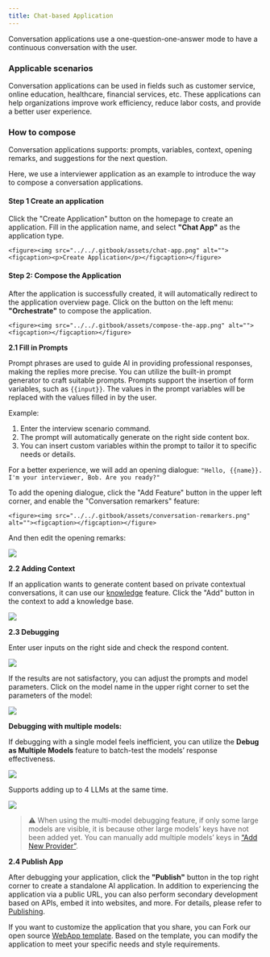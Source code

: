 ```yaml
---
title: Chat-based Application
---
```


Conversation applications use a one-question-one-answer mode to have a continuous conversation with the user.

### Applicable scenarios

Conversation applications can be used in fields such as customer service, online education, healthcare, financial services, etc. These applications can help organizations improve work efficiency, reduce labor costs, and provide a better user experience.

### How to compose

Conversation applications supports: prompts, variables, context, opening remarks, and suggestions for the next question.

Here, we use a interviewer application as an example to introduce the way to compose a conversation applications.

#### Step 1 Create an application

Click the "Create Application" button on the homepage to create an application. Fill in the application name, and select **"Chat App"** as the application type.
```
<figure><img src="../../.gitbook/assets/chat-app.png" alt=""><figcaption><p>Create Application</p></figcaption></figure>
```
#### Step 2: Compose the Application

After the application is successfully created, it will automatically redirect to the application overview page. Click on the button on the left menu: **"Orchestrate"** to compose the application.
```
<figure><img src="../../.gitbook/assets/compose-the-app.png" alt=""><figcaption></figcaption></figure>
```
**2.1 Fill in Prompts**

Prompt phrases are used to guide AI in providing professional responses, making the replies more precise. You can utilize the built-in prompt generator to craft suitable prompts. Prompts support the insertion of form variables, such as `{{input}}`. The values in the prompt variables will be replaced with the values filled in by the user.

Example:

1. Enter the interview scenario command.
2. The prompt will automatically generate on the right side content box.
3. You can insert custom variables within the prompt to tailor it to specific needs or details.

For a better experience, we will add an opening dialogue: `"Hello, {{name}}. I'm your interviewer, Bob. Are you ready?"`

To add the opening dialogue, click the "Add Feature" button in the upper left corner, and enable the "Conversation remarkers" feature:
```
<figure><img src="../../.gitbook/assets/conversation-remarkers.png" alt=""><figcaption></figcaption></figure>
```
And then edit the opening remarks:

![](../../.gitbook/assets/conversation-options.png)

**2.2 Adding Context**

If an application wants to generate content based on private contextual conversations, it can use our [knowledge](../knowledge-base/) feature. Click the "Add" button in the context to add a knowledge base.

![](../../../img/context.png)

**2.3 Debugging**

Enter user inputs on the right side and check the respond content.

![](../../.gitbook/assets/debug.png)

If the results are not satisfactory, you can adjust the prompts and model parameters. Click on the model name in the upper right corner to set the parameters of the model:

![](../../.gitbook/assets/adjust-model-parameters.png)

**Debugging with multiple models:**

If debugging with a single model feels inefficient, you can utilize the **Debug as Multiple Models** feature to batch-test the models’ response effectiveness.

![](../../.gitbook/assets/multiple-models.png)

Supports adding up to 4 LLMs at the same time.

![](../../.gitbook/assets/multiple-models-2.png)

> ⚠️ When using the multi-model debugging feature, if only some large models are visible, it is because other large models’ keys have not been added yet. You can manually add multiple models’ keys in [“Add New Provider”](https://docs.dify.ai/guides/model-configuration/new-provider).

**2.4 Publish App**

After debugging your application, click the **"Publish"** button in the top right corner to create a standalone AI application. In addition to experiencing the application via a public URL, you can also perform secondary development based on APIs, embed it into websites, and more. For details, please refer to [Publishing](https://docs.dify.ai/guides/application-publishing).

If you want to customize the application that you share, you can Fork our open source [WebApp template](https://github.com/langgenius/webapp-conversation). Based on the template, you can modify the application to meet your specific needs and style requirements.
